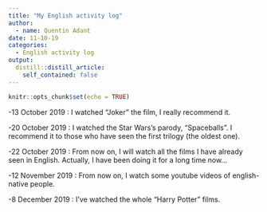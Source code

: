 ```yaml
---
title: "My English activity log"
author:
  - name: Quentin Adant
date: 11-10-19
categories:
  - English activity log
output:
  distill::distill_article:
    self_contained: false
---
```


```r
knitr::opts_chunk$set(echo = TRUE)
```

-13 October 2019 : I watched "Joker" the film, I really recommend it.

-20 October 2019 : I watched the Star Wars's parody, "Spaceballs". I recommend it to those who have seen the first trilogy (the oldest one).

-22 October 2019 : From now on, I will watch all the films I have already seen in English. Actually, I have been doing it for a long time now...

-12 November 2019 : From now on, I watch some youtube videos of english-native people.

-8 December 2019 : I've watched the whole "Harry Potter" films. 







